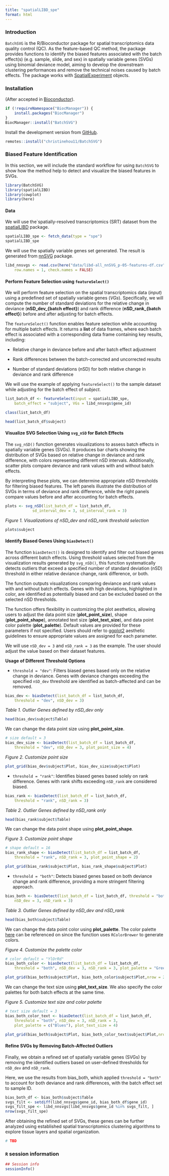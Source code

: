 ```yaml
---
title: "spatialLIBD_spe"
format: html
---
```


### Introduction

`BatchSVG` is the R/Bioconductor package for spatial transcriptomics data quality control (QC). As the feature-based QC method, the package provides functions to identify the biased features associated with the batch effect(s) (e.g. sample, slide, and sex) in spatially variable genes (SVGs) using binomial deviance model, aiming to develop the downstream clustering performances and remove the technical noises caused by batch effects. The package works with [SpatialExperiment](https://github.com/drighelli/SpatialExperiment) objects.

### Installation

(After accepted in [Bioconductor](https://bioconductor.org/)).

```r
if (!requireNamespace("BiocManager")) {
    install.packages("BiocManager")
}
BiocManager::install("BatchSVG")
```

Install the development version from [GitHub](https://christinehou11.github.io/BatchSVG).

```r
remotes::install("christinehou11/BatchSVG")
```

### Biased Feature Identification

In this section, we will include the standard workflow for using `BatchSVG` to show how the method help to detect and visualize the biased features in SVGs.

```r
library(BatchSVG)
library(spatialLIBD)
library(cowplot)
library(here)
```

#### Data

We will use the\`spatially-resolved transcriptomics (SRT) dataset from the [spatialLIBD](https://research.libd.org/spatialLIBD/) package.

```r
spatialLIBD_spe <- fetch_data(type = "spe")
spatialLIBD_spe
```

We will use the spatially variable genes set generated. The result is generated from [nnSVG]((https://www.nature.com/articles/s41467-023-39748-z)) package.

```r
libd_nnsvgs <- read.csv(here("data/libd-all_nnSVG_p-05-features-df.csv"),
    row.names = 1, check.names = FALSE)
```

#### Perform Feature Selection using `featureSelect()`

We will perform feature selection on the spatial transcriptomics data (*input*) using a predefined set of spatially variable genes (*VGs*). Specifically, we will compute the number of standard deviations for the relative change in deviance (**nSD_dev\_{batch effect}**) and rank difference (**nSD_rank\_{batch effect}**) before and after adjusting for batch effects.

The `featureSelect()` function enables feature selection while accounting for multiple batch effects. It returns a **list** of data frames, where each batch effect is associated with a corresponding data frame containing key results, including:

-   Relative change in deviance before and after batch effect adjustment

-   Rank differences between the batch-corrected and uncorrected results

-   Number of standard deviations (nSD) for both relative change in deviance and rank difference

We will use the example of applying `featureSelect()` to the sample dataset while adjusting for the batch effect of *subject*.

```r
list_batch_df <- featureSelect(input = spatialLIBD_spe, 
    batch_effect = "subject", VGs = libd_nnsvgs$gene_id)
```

```r
class(list_batch_df)
```

```r
head(list_batch_df$subject)
```

#### Visualize SVG Selection Using `svg_nSD` for Batch Effects

The `svg_nSD()` function generates visualizations to assess batch effects in spatially variable genes (SVGs). It produces bar charts showing the distribution of SVGs based on relative change in deviance and rank difference, with colors representing different nSD intervals. Additionally, scatter plots compare deviance and rank values with and without batch effects.

By interpreting these plots, we can determine appropriate nSD thresholds for filtering biased features. The left panels illustrate the distribution of SVGs in terms of deviance and rank difference, while the right panels compare values before and after accounting for batch effects.

```r
plots <- svg_nSD(list_batch_df = list_batch_df, 
            sd_interval_dev = 3, sd_interval_rank = 3)
```

*Figure 1. Visualizations of nSD_dev and nSD_rank threshold selection*

```r
plots$subject
```

#### Identify Biased Genes Using `biasDetect()`

The function `biasDetect()` is designed to identify and filter out biased genes across different batch effects. Using threshold values selected from the visualization results generated by `svg_nSD()`, this function systematically detects outliers that exceed a specified number of standard deviation (nSD) threshold in either relative deviance change, rank difference, or both.

The function outputs visualizations comparing deviance and rank values with and without batch effects. Genes with high deviations, highlighted in color, are identified as potentially biased and can be excluded based on the selected nSD thresholds.

The function offers flexibility in customizing the plot aesthetics, allowing users to adjust the data point size (**plot_point_size**), shape (**plot_point_shape**), annotated text size (**plot_text_size**), and data point color palette (**plot_palette**). Default values are provided for these parameters if not specified. Users should refer to [ggplot2](https://ggplot2.tidyverse.org/index.html) aesthetic guidelines to ensure appropriate values are assigned for each parameter.

We will use `nSD_dev = 3` and `nSD_rank = 3` as the example. The user should adjust the value based on their dataset features.

**Usage of Different Threshold Options**

-   `threshold = "dev"`: Filters biased genes based only on the relative change in deviance. Genes with deviance changes exceeding the specified `nSD_dev` threshold are identified as batch-affected and can be removed.

```r
bias_dev <- biasDetect(list_batch_df = list_batch_df, 
    threshold = "dev", nSD_dev = 3)
```

*Table 1. Outlier Genes defined by nSD_dev only*

```r
head(bias_dev$subject$Table)
```

We can change the data point size using **plot_point_size**.

```r
# size default = 3
bias_dev_size <- biasDetect(list_batch_df = list_batch_df, 
    threshold = "dev", nSD_dev = 3, plot_point_size = 4)
```

*Figure 2. Customize point size*

```r
plot_grid(bias_dev$subject$Plot, bias_dev_size$subject$Plot)
```

-   `threshold = "rank"`: Identifies biased genes based solely on rank difference. Genes with rank shifts exceeding `nSD_rank` are considered biased.

```r
bias_rank <- biasDetect(list_batch_df = list_batch_df, 
    threshold = "rank", nSD_rank = 3)
```

*Table 2. Outlier Genes defined by nSD_rank only*

```r
head(bias_rank$subject$Table)
```

We can change the data point shape using **plot_point_shape**.

*Figure 3. Customize point shape*

```r
# shape default = 16
bias_rank_shape <- biasDetect(list_batch_df = list_batch_df, 
    threshold = "rank", nSD_rank = 3, plot_point_shape = 2)

plot_grid(bias_rank$subject$Plot, bias_rank_shape$subject$Plot)
```

-   `threshold = "both"`: Detects biased genes based on both deviance change and rank difference, providing a more stringent filtering approach.

```r
bias_both <- biasDetect(list_batch_df = list_batch_df, threshold = "both",
    nSD_dev = 3, nSD_rank = 3)
```

*Table 3. Outlier Genes defined by nSD_dev and nSD_rank*

```r
head(bias_both$subject$Table)
```

We can change the data point color using **plot_palette**. The color palette [here](https://r-graph-gallery.com/38-rcolorbrewers-palettes.html) can be referenced on since the function uses `RColorBrewer` to generate colors.

*Figure 4. Customize the palette color*

```r
# color default = "YlOrRd"
bias_both_color <- biasDetect(list_batch_df = list_batch_df, 
    threshold = "both", nSD_dev = 3, nSD_rank = 3, plot_palette = "Greens")

plot_grid(bias_both$subject$Plot, bias_both_color$subject$Plot,nrow = 2)
```

We can change the text size using **plot_text_size**. We also specify the color palettes for both batch effects at the same time.

*Figure 5. Customize text size and color palette*

```r
# text size default = 3
bias_both_color_text <- biasDetect(list_batch_df = list_batch_df, 
    threshold = "both", nSD_dev = 3, nSD_rank = 3, 
    plot_palette = c("Blues"), plot_text_size = 4)

plot_grid(bias_both$subject$Plot, bias_both_color_text$subject$Plot,nrow = 2)
```

#### Refine SVGs by Removing Batch-Affected Outliers

Finally, we obtain a refined set of spatially variable genes (SVGs) by removing the identified outliers based on user-defined thresholds for `nSD_dev` and `nSD_rank`.

Here, we use the results from bias_both, which applied `threshold = "both"` to account for both deviance and rank differences, with the batch effect set to sample ID.

```r
bias_both_df <- bias_both$subject$Table
svgs_filt <- setdiff(libd_nnsvgs$gene_id, bias_both_df$gene_id)
svgs_filt_spe <- libd_nnsvgs[libd_nnsvgs$gene_id %in% svgs_filt, ]
nrow(svgs_filt_spe)
```

After obtaining the refined set of SVGs, these genes can be further analyzed using established spatial transcriptomics clustering algorithms to explore tissue layers and spatial organization.

```r
# TBD
```

### `R` session information {.unnumbered}

```r
## Session info
sessionInfo()
```
